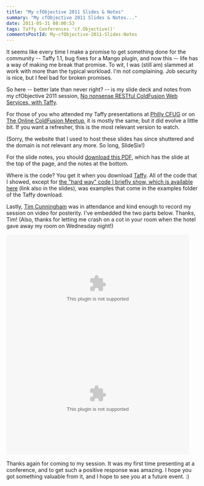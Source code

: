 ```yaml
---
title: "My cfObjective 2011 Slides & Notes"
summary: "My cfObjective 2011 Slides & Notes..."
date: 2011-05-31 08:00:53
tags: Taffy Conferences 'cf.Objective()'
commentsPostId: My-cfObjective-2011-Slides-Notes
---
```


It seems like every time I make a promise to get something done for the community -- Taffy 1.1, bug fixes for a Mango plugin, and now this -- life has a way of making me break that promise. To wit, I was (still am) slammed at work with more than the typical workload. I'm not complaining. Job security is nice, but I feel bad for broken promises.

So here -- better late than never right? -- is my slide deck and notes from my cfObjective 2011 session, [No nonsense RESTful ColdFusion Web Services, with Taffy](http://www.cfobjective.com/index.cfm/sessions/no-nonsense-restful-coldfusion-web-services-with-taffy/).

For those of you who attended my Taffy presentations at [Philly CFUG](http://www.phillycfug.org/) or on [The Online ColdFusion Meetup](http://www.coldfusionmeetup.com), it is mostly the same, but it did evolve a little bit. If you want a refresher, this is the most relevant version to watch.

(Sorry, the website that I used to host these slides has since shuttered and the domain is not relevant any more. So long, SlideSix!)

For the slide notes, you should [download this PDF](/Taffy-1.1-final.pdf), which has the slide at the top of the page, and the notes at the bottom.

Where is the code? You get it when you download [Taffy](http://taffy.io). All of the code that I showed, except for [the "hard way" code I briefly show, which is available here](https://gist.github.com/887610) (link also in the slides), was examples that come in the examples folder of the Taffy download.

Lastly, [Tim Cunningham](http://cfmumbojumbo.com/cf/) was in attendance and kind enough to record my session on video for posterity. I've embedded the two parts below. Thanks, Tim! (Also, thanks for letting me crash on a cot in your room when the hotel gave away my room on Wednesday night!)

<embed src="http://cfmumbojumbo.com/plugins/MuraMediaPlayer_1/cfmediaplayer/player/player.swf" width="480" height="290" allowscriptaccess="always" allowfullscreen="true" flashvars="file=http://c210253.r53.cf1.rackcdn.com/taffy.FLV&stretching=fill" />

<embed src="http://cfmumbojumbo.com/plugins/MuraMediaPlayer_1/cfmediaplayer/player/player.swf" width="480" height="290" allowscriptaccess="always" allowfullscreen="true" flashvars="file=http://c210253.r53.cf1.rackcdn.com/taffy2.FLV&stretching=fill" />

Thanks again for coming to my session. It was my first time presenting at a conference, and to get such a positive response was amazing. I hope you got something valuable from it, and I hope to see you at a future event. :)
